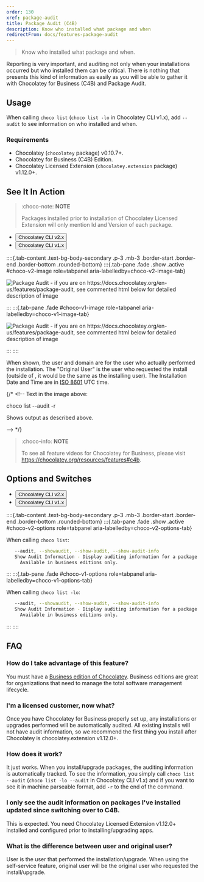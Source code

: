 ```yaml
---
order: 130
xref: package-audit
title: Package Audit (C4B)
description: Know who installed what package and when
redirectFrom: docs/features-package-audit
---
```


> Know who installed what package and when.

Reporting is very important, and auditing not only when your installations occurred but who installed them can be critical. There is nothing that presents this kind of information as easily as you will be able to gather it with Chocolatey for Business (C4B) and Package Audit.

## Usage

When calling `choco list` (`choco list -lo` in Chocolatey CLI v1.x), add `--audit` to see information on who installed and when.

### Requirements

* Chocolatey (`chocolatey` package) v0.10.7+.
* Chocolatey for Business (C4B) Edition.
* Chocolatey Licensed Extension (`chocolatey.extension` package) v1.12.0+.

## See It In Action

> :choco-note: **NOTE**
>
> Packages installed prior to installation of Chocolatey Licensed Extension will only mention Id and Version of each package.

<ul class="nav nav-tabs" role="tablist">
    <li class="nav-item">
        <button class="nav-link active" id="choco-v2-image-tab" data-bs-toggle="tab" data-bs-target="#choco-v2-image" role="tab" aria-controls="choco-v2-image" aria-selected="true" data-choco-tab-multi='{"choco-version": "choco-v2"}'>Chocolatey CLI v2.x</button>
    </li>
    <li class="nav-item">
        <button class="nav-link" id="choco-v1-image-tab" data-bs-toggle="tab" data-bs-target="#choco-v1-image" role="tab" aria-controls="choco-v1-image" aria-selected="false" data-choco-tab-multi='{"choco-version": "choco-v1"}'>Chocolatey CLI v1.x</button>
    </li>
</ul>

::::{.tab-content .text-bg-body-secondary .p-3 .mb-3 .border-start .border-end .border-bottom .rounded-bottom}
:::{.tab-pane .fade .show .active #choco-v2-image role=tabpanel aria-labelledby=choco-v2-image-tab}

![Package Audit - if you are on https://docs.chocolatey.org/en-us/features/package-audit, see commented html below for detailed description of image](/images/features/features_package_audit_v2.png)

:::
:::{.tab-pane .fade #choco-v1-image role=tabpanel aria-labelledby=choco-v1-image-tab}

![Package Audit - if you are on https://docs.chocolatey.org/en-us/features/package-audit, see commented html below for detailed description of image](/images/features/features_package_audit.png)

:::
::::

When shown, the user and domain are for the user who actually performed the installation. The "Original User" is the user who requested the install (outside of <Xref title="Self-Service" value="self-service-anywhere" />, it would be the same as the installing user). The Installation Date and Time are in [ISO 8601](https://en.wikipedia.org/wiki/ISO_8601) UTC time.

{/* <!--
Text in the image above:

choco list --audit -r

Shows output as described above.

--> */}

> :choco-info: **NOTE**
>
> To see all feature videos for Chocolatey for Business, please visit https://chocolatey.org/resources/features#c4b.

## Options and Switches

<ul class="nav nav-tabs" role="tablist">
    <li class="nav-item">
        <button class="nav-link active" id="choco-v2-options-tab" data-bs-toggle="tab" data-bs-target="#choco-v2-options" role="tab" aria-controls="choco-v2-options" aria-selected="true" data-choco-tab-multi='{"choco-version": "choco-v2"}'>Chocolatey CLI v2.x</button>
    </li>
    <li class="nav-item">
        <button class="nav-link" id="choco-v1-options-tab" data-bs-toggle="tab" data-bs-target="#choco-v1-options" role="tab" aria-controls="choco-v1-options" aria-selected="false" data-choco-tab-multi='{"choco-version": "choco-v1"}'>Chocolatey CLI v1.x</button>
    </li>
</ul>

::::{.tab-content .text-bg-body-secondary .p-3 .mb-3 .border-start .border-end .border-bottom .rounded-bottom}
:::{.tab-pane .fade .show .active #choco-v2-options role=tabpanel aria-labelledby=choco-v2-options-tab}

When calling `choco list`:

~~~sh
   --audit, --showaudit, --show-audit, --show-audit-info
   Show Audit Information - Display auditing information for a package.
     Available in business editions only.
~~~

:::
:::{.tab-pane .fade #choco-v1-options role=tabpanel aria-labelledby=choco-v1-options-tab}

When calling `choco list -lo`:

~~~sh
   --audit, --showaudit, --show-audit, --show-audit-info
   Show Audit Information - Display auditing information for a package.
     Available in business editions only.
~~~

:::
::::

## FAQ

### How do I take advantage of this feature?

You must have a [Business edition of Chocolatey](https://chocolatey.org/compare). Business editions are great for organizations that need to manage the total software management lifecycle.

### I'm a licensed customer, now what?

Once you have Chocolatey for Business properly set up, any installations or upgrades performed will be automatically audited. All existing installs will not have audit information, so we recommend the first thing you install after Chocolatey is chocolatey.extension v1.12.0+.

### How does it work?

It just works. When you install/upgrade packages, the auditing information is automatically tracked. To see the information, you simply call `choco list --audit` (`choco list -lo --audit` in Chocolatey CLI v1.x) and if you want to see it in machine parseable format, add `-r` to the end of the command.

### I only see the audit information on packages I've installed updated since switching over to C4B.

This is expected. You need Chocolatey Licensed Extension v1.12.0+ installed and configured prior to installing/upgrading apps.

### What is the difference between user and original user?

User is the user that performed the installation/upgrade. When using the self-service feature, original user will be the original user who requested the install/upgrade.
